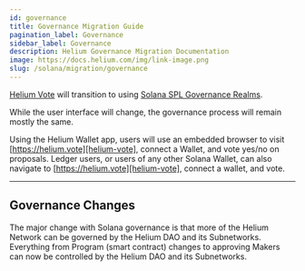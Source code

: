 ```yaml
---
id: governance
title: Governance Migration Guide
pagination_label: Governance
sidebar_label: Governance
description: Helium Governance Migration Documentation
image: https://docs.helium.com/img/link-image.png
slug: /solana/migration/governance
---
```



<LegacyContentBanner />

[Helium Vote][helium-vote] will transition to using [Solana SPL Governance Realms][realms].

While the user interface will change, the governance process will remain mostly the same.

Using the Helium Wallet app, users will use an embedded browser to visit
[https://helium.vote][helium-vote], connect a Wallet, and vote yes/no on proposals. Ledger users, or
users of any other Solana Wallet, can also navigate to [https://helium.vote][helium-vote], connect a
wallet, and vote.

---

## Governance Changes

The major change with Solana governance is that more of the Helium Network can be governed by the
Helium DAO and its Subnetworks. Everything from Program (smart contract) changes to approving Makers can
now be controlled by the Helium DAO and its Subnetworks.

[helium-vote]: https://helium.vote
[realms]: https://app.realms.today

